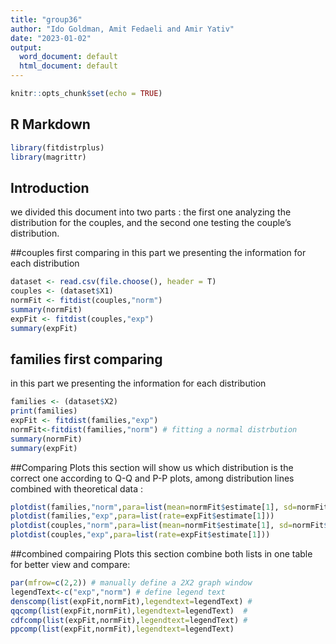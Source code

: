 ---
title: "group36"
author: "Ido Goldman, Amit Fedaeli and Amir Yativ"
date: "2023-01-02"
output:
  word_document: default
  html_document: default
---

```{r setup, include=FALSE}
knitr::opts_chunk$set(echo = TRUE)
```

## R Markdown
```{r libraries, include=TRUE,echo=TRUE}
library(fitdistrplus)
library(magrittr)
```
## Introduction
we divided this document into two parts : the first one analyzing the distribution for the couples, and the second one testing the couple’s distribution.

##couples first comparing
in this part we presenting the information for each distribution
```{r }
dataset <- read.csv(file.choose(), header = T)
couples <- (dataset$X1)
normFit <- fitdist(couples,"norm")
summary(normFit) 
expFit <- fitdist(couples,"exp")
summary(expFit)

```

## families first comparing

in this part we presenting the information for each distribution

```{r }
families <- (dataset$X2)
print(families)
expFit <- fitdist(families,"exp")
normFit<-fitdist(families,"norm") # fitting a normal distrbution 
summary(normFit)
summary(expFit)

```


##Comparing Plots
this section will show us which distribution is the correct one according to Q-Q and P-P plots, among distribution lines combined with theoretical data :

```{r pressure, echo=FALSE}

plotdist(families,"norm",para=list(mean=normFit$estimate[1], sd=normFit$estimate[2] ) )
plotdist(families,"exp",para=list(rate=expFit$estimate[1]))
plotdist(couples,"norm",para=list(mean=normFit$estimate[1], sd=normFit$estimate[2] ) )
plotdist(couples,"exp",para=list(rate=expFit$estimate[1]))


```

##combined compairing Plots
this section combine both lists in one table for better view and compare:


```{r pgenerate}
par(mfrow=c(2,2)) # manually define a 2X2 graph window 
legendText<-c("exp","norm") # define legend text
denscomp(list(expFit,normFit),legendtext=legendText) # 
qqcomp(list(expFit,normFit),legendtext=legendText)  # 
cdfcomp(list(expFit,normFit),legendtext=legendText) # 
ppcomp(list(expFit,normFit),legendtext=legendText) 

```
